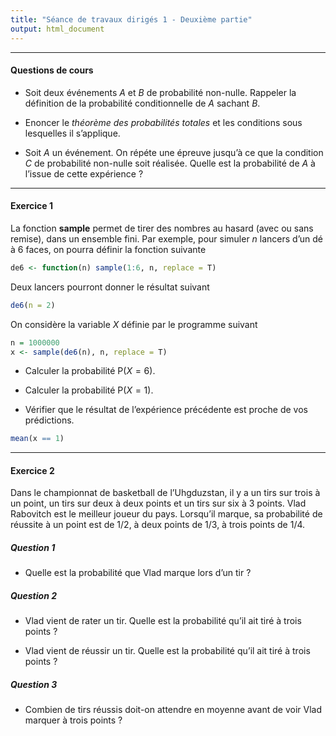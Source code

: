 ```yaml
---
title: "Séance de travaux dirigés 1 - Deuxième partie"
output: html_document
---
```


** **

#### Questions de cours 

* Soit deux événements $A$ et $B$ de probabilité non-nulle. Rappeler la définition de la probabilité conditionnelle de $A$ sachant $B$. 


* Enoncer le *théorème des probabilités totales* et les conditions 
  sous lesquelles il s'applique.

* Soit $A$ un événement. On répéte une épreuve jusqu'à ce que la condition $C$ de probabilité non-nulle soit réalisée. Quelle est la probabilité de $A$ à l'issue de cette expérience ?


** ** 


#### Exercice 1

La fonction **sample** permet de tirer des nombres au hasard (avec ou sans remise), dans un ensemble fini. Par exemple, pour simuler $n$ lancers d'un dé à 6 faces, on pourra définir la fonction suivante

```r
de6 <- function(n) sample(1:6, n, replace = T)
```

Deux lancers pourront donner le résultat suivant

```r
de6(n = 2)
```

On considère la variable $X$ définie par le programme suivant 

```r
n = 1000000
x <- sample(de6(n), n, replace = T)
```

* Calculer la probabilité P$(X = 6)$.

* Calculer la probabilité P$(X = 1)$.

* Vérifier que le résultat de l'expérience précédente est proche de vos prédictions.

```r
mean(x == 1)
```


** **

#### Exercice 2

Dans le championnat de basketball de l'Uhgduzstan, il y a un tirs sur trois à un point, un tirs sur deux à deux points et un tirs sur six  à 3 points. Vlad Rabovitch est le meilleur joueur du pays. Lorsqu'il marque, sa probabilité de réussite à un point est de 1/2, à deux points de 1/3, à trois points de 1/4. 

##### Question 1 

* Quelle est la probabilité que Vlad marque lors d'un tir ? 

##### Question 2 

* Vlad vient de rater un tir. Quelle est la probabilité qu'il ait tiré à trois points ?

* Vlad vient de réussir un tir. Quelle est la probabilité qu'il ait tiré à trois points ?

##### Question 3

* Combien de tirs réussis doit-on attendre en moyenne avant de voir Vlad marquer à trois points ? 


